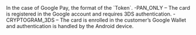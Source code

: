   
<ParamField body="TokenFormat" type="string">     
In the case of Google Pay, the format of the `Token`.  
-PAN_ONLY – The card is registered in the Google account and requires 3DS authentication.  
-CRYPTOGRAM_3DS – The card is enrolled in the customer’s Google Wallet and authentication is handled by the Android device.  
</ParamField>